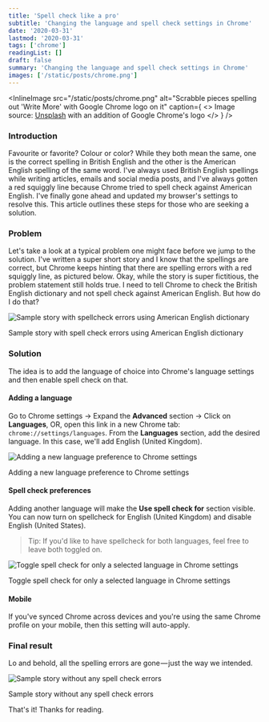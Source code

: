 ```yaml
---
title: 'Spell check like a pro'
subtitle: 'Changing the language and spell check settings in Chrome'
date: '2020-03-31'
lastmod: '2020-03-31'
tags: ['chrome']
readingList: []
draft: false
summary: 'Changing the language and spell check settings in Chrome'
images: ['/static/posts/chrome.png']
---
```


<InlineImage
  src="/static/posts/chrome.png"
  alt="Scrabble pieces spelling out 'Write More' with Google Chrome logo on it"
  caption={
    <>
      Image source: <a href="https://unsplash.com/photos/vcF5y2Edm6A">Unsplash</a> with an addition
      of Google Chrome's logo
    </>
  }
/>

### Introduction

Favourite or favorite? Colour or color? While they both mean the same, one is the correct spelling in British English and the other is the American English spelling of the same word. I've always used British English spellings while writing articles, emails and social media posts, and I've always gotten a red squiggly line because Chrome tried to spell check against American English. I've finally gone ahead and updated my browser's settings to resolve this. This article outlines these steps for those who are seeking a solution.

### Problem

Let's take a look at a typical problem one might face before we jump to the solution. I've written a super short story and I know that the spellings are correct, but Chrome keeps hinting that there are spelling errors with a red squiggly line, as pictured below. Okay, while the story is super fictitious, the problem statement still holds true. I need to tell Chrome to check the British English dictionary and not spell check against American English. But how do I do that?

![Sample story with spellcheck errors using American English dictionary](/static/posts/1_fFpj9bCBeg3jYuv66f6gRg.png)

Sample story with spell check errors using American English dictionary

### Solution

The idea is to add the language of choice into Chrome's language settings and then enable spell check on that.

#### Adding a language

Go to Chrome settings → Expand the **Advanced** section → Click on **Languages**, OR, open this link in a new Chrome tab: `chrome://settings/languages`. From the **Languages** section, add the desired language. In this case, we'll add English (United Kingdom).

![Adding a new language preference to Chrome settings](/static/posts/1_0naFALHTvo2JrYXu-BECng.gif)

Adding a new language preference to Chrome settings

#### Spell check preferences

Adding another language will make the **Use spell check for** section visible. You can now turn on spellcheck for English (United Kingdom) and disable English (United States).

> Tip: If you'd like to have spellcheck for both languages, feel free to leave both toggled on.

![Toggle spell check for only a selected language in Chrome settings](/static/posts/1_NA3JDcoh_Z3haN8ufKkT5w.gif)

Toggle spell check for only a selected language in Chrome settings

#### Mobile

If you've synced Chrome across devices and you're using the same Chrome profile on your mobile, then this setting will auto-apply.

### Final result

Lo and behold, all the spelling errors are gone — just the way we intended.

![Sample story without any spell check errors](/static/posts/1_xy4RVAs0PmKoCizH86yIqg.png)

Sample story without any spell check errors

That's it! Thanks for reading.
